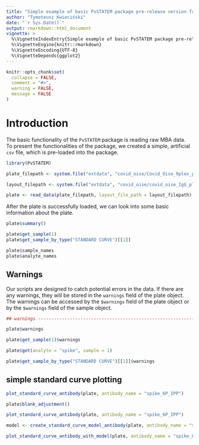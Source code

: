 ```yaml
---
title: "Simple example of basic PvSTATEM package pre-release version functionalities"
author: "Tymoteusz Kwieciński"
date: "`r Sys.Date()`"
output: rmarkdown::html_document
vignette: >
  %\VignetteIndexEntry{Simple example of basic PvSTATEM package pre-release version functionalities}
  %\VignetteEngine{knitr::rmarkdown}
  %\VignetteEncoding{UTF-8}
  %\VignetteDepends{ggplot2}
---
```


```r
knitr::opts_chunk$set(
  collapse = FALSE,
  comment = "#>",
  warning = FALSE,
  message = FALSE
)
```

# Introduction
The basic functionality of the `PvSTATEM` package is reading raw MBA data. To present the functionalities of the package, we created a simple, artificial `csv` file, which is pre-loaded into the package.

```r
library(PvSTATEM)

plate_filepath <- system.file("extdata", "covid_oise/Covid_Oise_9plex_plate1_IgG_20210222_20210222_142449.csv", package = "PvSTATEM", mustWork = TRUE) # get the filepath of the csv dataset

layout_filepath <- system.file("extdata", "covid_oise/covid_oise_IgG_plate1.xlsx", package = "PvSTATEM", mustWork = TRUE) # get the filepath of the csv dataset

plate <- read_data(plate_filepath, layout_file_path = layout_filepath) # read the data
```

After the plate is successfully loaded, we can look into some basic information about the plate.

```r
plate$summary()

plate$get_sample(1)
plate$get_sample_by_type("STANDARD CURVE")[[1]]

plate$sample_names
plate$analyte_names
```



## Warnings
Our scripts are designed to catch potential errors in the data. If there are any warnings, they will be stored in the `warnings` field of the plate object. The warnings can be accessed by the `$warnings` field of the plate object or by the `$warnings` field of the sample object.

```r
## warnings ----------------------------------------------------------------

plate$warnings

plate$get_sample(1)$warnings

plate$get(analyte = "spike", sample = 1)

plate$get_sample_by_type("STANDARD CURVE")[[1]]$warnings
```



## simple standard curve plotting
```r
plot_standard_curve_antibody(plate, antibody_name = "spike_6P_IPP")

plate$blank_adjustment()

plot_standard_curve_antibody(plate, antibody_name = "spike_6P_IPP")

```

```r
model <- create_standard_curve_model_antibody(plate, antibody_name = "spike_6P_IPP")

plot_standard_curve_antibody_with_model(plate, antibody_name = "spike_6P_IPP", model)
```

```r


```



